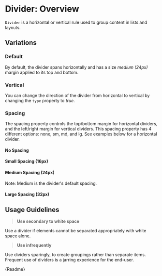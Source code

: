
<Meta title="Components/Divider/Overview" />

# Divider: Overview

`Divider` is a horizontal or vertical rule used to group content in lists and layouts.

## Variations

### Default

By default, the divider spans horizontally and has a size _medium (24px)_ margin applied to its top and bottom.

<Canvas withSource="auto">
  <Story id="components-divider-stories--default-story"></Story>
</Canvas>

### Vertical

You can change the direction of the divider from horizontal to vertical by changing the `type` property to _true_.

<Canvas withSource="auto">
  <Story id="components-divider-stories--vertical" height="300px"></Story>
</Canvas>

### Spacing

The spacing property controls the top/bottom margin for horizontal dividers, and the left/right margin for vertical dividers. This spacing property has 4 different options: none, sm, md, and lg. See examples below for a horizontal divider.

#### No Spacing

<Canvas withSource="auto">
  <Story id="components-divider-stories--no-spacing"></Story>
</Canvas>

#### Small Spacing (16px)

<Canvas withSource="auto">
  <Story id="components-divider-stories--small-spacing"></Story>
</Canvas>

#### Medium Spacing (24px)

Note: Medium is the divider's default spacing.

<Canvas withSource="auto">
  <Story id="components-divider-stories--medium-spacing"></Story>
</Canvas>

#### Large Spacing (32px)

<Canvas withSource="auto">
  <Story id="components-divider-stories--large-spacing"></Story>
</Canvas>

## Usage Guidelines

> **Use secondary to white space**

Use a divider if elements cannot be separated appropriately with white space alone.

> **Use infrequently**

Use dividers sparingly, to create groupings rather than separate items. Frequent use of dividers is a jarring experience for the end-user.

<Description>{Readme}</Description>
